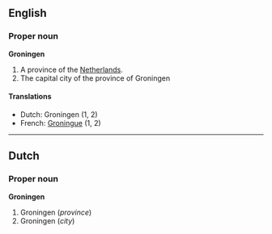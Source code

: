 ==English==
===Proper noun===
{{wikipedia}}
'''Groningen'''

#A province of the [[Netherlands]].
#The capital city of the province of Groningen

====Translations====
*Dutch: Groningen (1, 2)
*French: [[Groningue]] (1, 2)

----
==Dutch==
===Proper noun===
'''Groningen'''

#Groningen (''province'')
#Groningen (''city'')